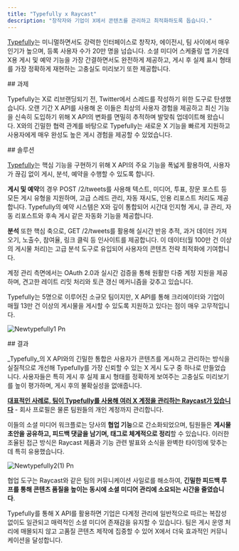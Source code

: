 ```yaml
---
title: "Typefully x Raycast"
description: "창작자와 기업이 X에서 콘텐츠를 관리하고 최적화하도록 돕습니다."
---
```


[Typefully](https://typefully.com/)는 미니멀하면서도 강력한 인터페이스로 창작자, 에이전시, 팀 사이에서 매우 인기가 높으며, 등록 사용자 수가 20만 명을 넘습니다. 소셜 미디어 스케줄링 앱 가운데 X용 게시 및 예약 기능을 가장 간결하면서도 완전하게 제공하고, 게시 후 실제 표시 형태를 가장 정확하게 재현하는 고충실도 미리보기 또한 제공합니다.

<div id="the-challenge">
  ## 과제
</div>

Typefully는 X로 리브랜딩되기 전, Twitter에서 스레드를 작성하기 위한 도구로 탄생했습니다. 오랜 기간 X API를 사용해 온 이들은 최상의 사용자 경험을 제공하고 최신 기능을 신속히 도입하기 위해 X API의 변화를 면밀히 추적하며 발맞춰 업데이트해 왔습니다. X와의 긴밀한 협력 관계를 바탕으로 Typefully는 새로운 X 기능을 빠르게 지원하고 사용자에게 매우 완성도 높은 게시 경험을 제공할 수 있었습니다.

<div id="the-solution">
  ## 솔루션
</div>

[Typefully](https://typefully.com/)는 핵심 기능을 구현하기 위해 X API의 주요 기능을 폭넓게 활용하여, 사용자가 끊김 없이 게시, 분석, 예약을 수행할 수 있도록 합니다.

**게시 및 예약**의 경우 POST /2/tweets를 사용해 텍스트, 미디어, 투표, 장문 포스트 등 모든 게시 유형을 지원하며, 고급 스레드 관리, 자동 재시도, 인용 리포스트 처리도 제공합니다. Typefully의 예약 시스템은 X와 깊이 통합되어 시간대 인지형 게시, 큐 관리, 자동 리포스트와 후속 게시 같은 자동화 기능을 제공합니다.

**분석** 또한 핵심 축으로, GET /2/tweets를 활용해 실시간 반응 추적, 과거 데이터 가져오기, 노출수, 참여율, 링크 클릭 등 인사이트를 제공합니다. 이 데이터(월 100만 건 이상의 게시물 처리)는 고급 분석 도구로 유입되어 사용자의 콘텐츠 전략 최적화에 기여합니다.

계정 관리 측면에서는 OAuth 2.0과 실시간 검증을 통해 원활한 다중 계정 지원을 제공하며, 견고한 레이트 리밋 처리와 토큰 갱신 메커니즘을 갖추고 있습니다.

Typefully는 5명으로 이루어진 소규모 팀이지만, X API를 통해 크리에이터와 기업이 매월 13만 건 이상의 게시물을 게시할 수 있도록 지원하고 있다는 점이 매우 고무적입니다.

![Newtypefully1 Pn](/images/newtypefully1.png)

<div id="the-results">
  ## 결과
</div>

_Typefully_의 X API와의 긴밀한 통합은 사용자가 콘텐츠를 게시하고 관리하는 방식을 실질적으로 개선해 Typefully를 가장 신뢰할 수 있는 X 게시 도구 중 하나로 만들었습니다. 사용자들은 특히 게시 후 실제 표시 형태를 정확하게 보여주는 고충실도 미리보기를 높이 평가하며, 게시 후의 불확실성을 없애줍니다.

[**<u>대표적인 사례로, 팀이 Typefully를 사용해 여러 X 계정을 관리하는 Raycast가 있습니다</u>**](https://www.raycast.com/) - 회사 프로필은 물론 팀원들의 개인 계정까지 관리합니다.

이들의 소셜 미디어 워크플로는 당사의 **협업 기능**으로 간소화되었으며, 팀원들은 **게시물 초안을 공유하고, 피드백 댓글을 남기며, 태그로 체계적으로 정리**할 수 있습니다. 이러한 조율된 접근 방식은 Raycast 제품과 기능 관련 발표와 소식을 완벽한 타이밍에 맞추는 데 특히 유용했습니다.

![Newtypefully2(1) Pn](/images/newtypefully2\(1\).png)

협업 도구는 Raycast와 같은 팀의 커뮤니케이션 사일로를 해소하여, **긴밀한 피드백 루프를 통해 콘텐츠 품질을 높이는 동시에 소셜 미디어 관리에 소요되는 시간을 줄였습니다**.

Typefully를 통해 X API를 활용하면 기업은 다계정 관리에 일반적으로 따르는 복잡성 없이도 일관되고 매력적인 소셜 미디어 존재감을 유지할 수 있습니다. 팀은 게시 운영 처리에 매몰되지 않고 고품질 콘텐츠 제작에 집중할 수 있어 X에서 더욱 효과적인 커뮤니케이션을 달성합니다.